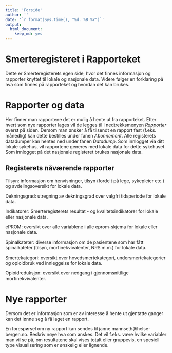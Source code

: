 ```yaml
---
title: 'Forside'
author: ''
date: '`r format(Sys.time(), "%d. %B %Y")`'
output: 
  html_document: 
    keep_md: yes
---
```


# Smerteregisteret i Rapporteket
Dette er Smerteregisterets egen side, hvor det finnes informasjon og rapporter knyttet til lokale og nasjonale data. Videre følger en forklaring på hva som finnes på rapporteket og hvordan det kan brukes.

# Rapporter og data
Her finner man rapportene det er mulig å hente ut fra rapporteket. Etter hvert som nye rapporter lages vil de legges til i nedtrekksmenyen _Rapporter_ øverst på siden. Dersom man ønsker å få tilsendt en rapport fast (f.eks. månedlig) kan dette bestilles under fanen _Abonnement_. Alle registerets datadumper kan hentes ned under fanen _Datadump_. Som innlogget via ditt lokale sykehus, vil rapportene generes med lokale data for dette sykehuset. Som innlogget på det nasjonale registeret brukes nasjonale data.

## Registerets nåværende rapporter

Tilsyn: informasjon om henvisninger, tilsyn (fordelt på lege, sykepleier etc.) og avdelingsoversikt for lokale data.

Dekningsgrad: utregning av dekningsgrad over valgfri tidsperiode for lokale data.

Indikatorer: Smerteregisterets resultat - og kvalitetsindikatorer for lokale eller nasjonale data. 

ePROM: oversikt over alle variablene i alle eprom-skjema for lokale eller nasjonale data.

Spinalkateter: diverse informasjon om de pasientene som har fått spinalkateter (tilsyn, morfinekvivalenter, NRS m.m.) for lokale data.

Smertekategori: oversikt over hovedsmertekategori, undersmertekategorier og opioidbruk ved innleggelse for lokale data.

Opioidreduksjon: oversikt over nedgang i gjennomsnittlige morfinekvivalenter.

# Nye rapporter
Dersom det er informasjon som er av interesse å hente ut gjentatte ganger kan det lønne seg å få laget en rapport. 

En forespørsel om ny rapport kan sendes til janne.mannseth@helse-bergen.no. Beskriv nøye hva som ønskes. Det vil f.eks. være hvilke variabler man vil se på, om resultatene skal vises totalt eller gruppevis, en spesiell type visualisering som er ønskelig eller lignende.
 
